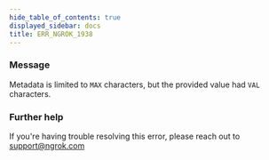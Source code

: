 ```yaml
---
hide_table_of_contents: true
displayed_sidebar: docs
title: ERR_NGROK_1938
---
```


### Message

Metadata is limited to `MAX` characters, but the provided value had `VAL` characters.

### Further help

If you're having trouble resolving this error, please reach out to [support@ngrok.com](mailto:support@ngrok.com?subject=Help%20with%20ERR_NGROK_1938)
